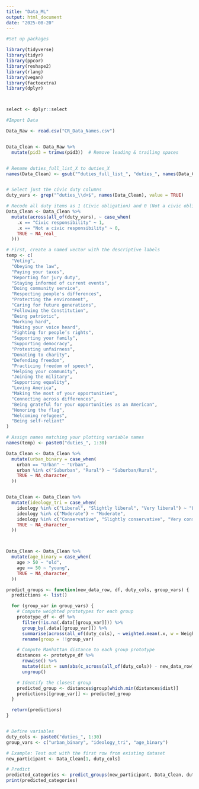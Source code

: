 ```yaml
---
title: "Data_ML"
output: html_document
date: "2025-08-20"
---
```



```r

#Set up packages

library(tidyverse)
library(tidyr)
library(ppcor)
library(reshape2)
library(rlang)
library(vegan)
library(factoextra)
library(dplyr)



select <- dplyr::select

```


```r
#Import Data

Data_Raw <- read.csv("CR_Data_Names.csv")


Data_Clean <- Data_Raw %>%
  mutate(pid3 = trimws(pid3))  # Remove leading & trailing spaces


# Rename duties_full_list_X to duties_X
names(Data_Clean) <- gsub("^duties_full_list_", "duties_", names(Data_Clean))


# Select just the civic duty columns
duty_vars <- grep("^duties_\\d+$", names(Data_Clean), value = TRUE)

# Recode all duty items as 1 (Civic obligation) and 0 (Not a civic obligation)
Data_Clean <- Data_Clean %>%
  mutate(across(all_of(duty_vars), ~ case_when(
    .x == "Civic responsibility" ~ 1,
    .x == "Not a civic responsibility" ~ 0,
    TRUE ~ NA_real_
  )))

```


```r
# First, create a named vector with the descriptive labels
temp <- c(
  "Voting",
  "Obeying the law",
  "Paying your taxes",
  "Reporting for jury duty",
  "Staying informed of current events",
  "Doing community service",
  "Respecting people's differences",
  "Protecting the environment",
  "Caring for future generations",
  "Following the Constitution",
  "Being patriotic",
  "Working hard",
  "Making your voice heard",
  "Fighting for people’s rights",
  "Supporting your family",
  "Supporting democracy",
  "Protesting unfairness",
  "Donating to charity",
  "Defending freedom",
  "Practicing freedom of speech",
  "Helping your community",
  "Joining the military",
  "Supporting equality",
  "Loving America",
  "Making the most of your opportunities",
  "Connecting across differences",
  "Being grateful for your opportunities as an American",
  "Honoring the flag",
  "Welcoming refugees",
  "Being self-reliant"
)

# Assign names matching your plotting variable names
names(temp) <- paste0("duties_", 1:30)

```




```r

Data_Clean <- Data_Clean %>%
  mutate(urban_binary = case_when(
    urban == "Urban" ~ "Urban",
    urban %in% c("Suburban", "Rural") ~ "Suburban/Rural",
    TRUE ~ NA_character_
  ))


Data_Clean <- Data_Clean %>%
  mutate(ideology_tri = case_when(
    ideology %in% c("Liberal", "Slightly liberal", "Very liberal") ~ "Liberal",
    ideology %in% c("Moderate") ~ "Moderate",
    ideology %in% c("Conservative", "Slightly conservative", "Very conservative") ~ "Conservative",
    TRUE ~ NA_character_
  ))



Data_Clean <- Data_Clean %>%
  mutate(age_binary = case_when(
    age > 50 ~ "old",
    age <= 50 ~ "young",
    TRUE ~ NA_character_
  ))

```

```r

predict_groups <- function(new_data_row, df, duty_cols, group_vars) {
  predictions <- list()

  for (group_var in group_vars) {
    # Compute weighted prototypes for each group
    prototype_df <- df %>%
      filter(!is.na(.data[[group_var]])) %>%
      group_by(.data[[group_var]]) %>%
      summarise(across(all_of(duty_cols), ~ weighted.mean(.x, w = Weight, na.rm = TRUE)), .groups = "drop") %>%
      rename(group = !!group_var)

    # Compute Manhattan distance to each group prototype
    distances <- prototype_df %>%
      rowwise() %>%
      mutate(dist = sum(abs(c_across(all_of(duty_cols)) - new_data_row))) %>%
      ungroup()

    # Identify the closest group
    predicted_group <- distances$group[which.min(distances$dist)]
    predictions[[group_var]] <- predicted_group
  }

  return(predictions)
}



```


```r

# Define variables
duty_cols <- paste0("duties_", 1:30)
group_vars <- c("urban_binary", "ideology_tri", "age_binary")

# Example: Test out with the first row from existing dataset
new_participant <- Data_Clean[1, duty_cols]

# Predict
predicted_categories <- predict_groups(new_participant, Data_Clean, duty_cols, group_vars)
print(predicted_categories)
```



